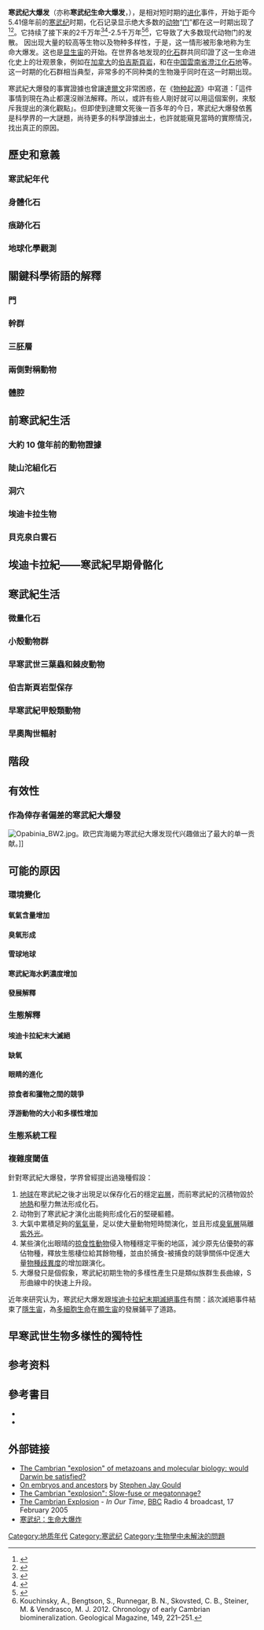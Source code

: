 {{noteTA
|1=zh-hans:进化论; zh-hant:進化論; zh-tw:演化論;
|2=zh-hans:进化;zh-hant:進化;zh-hk:進化;zh-tw:演化;zh-cn:进化;zh-sg:进化;zh-mo:進化;
|G1=Lifesciences
}}
{{CEXNAV}}

'''寒武纪大爆发'''（亦称'''寒武纪生命大爆发'''，{{lang|en|Cambrian Explosion}}），是相对短时期的[[进化|进化]]事件，开始于距今5.41億年前的[[寒武纪|寒武纪]]时期，化石记录显示绝大多数的[[动物|动物]]“[[门_(生物)|门]]”都在这一时期出现了<ref>{{cite journal|last1=Maloof|first1=A. C.|last2=Porter|first2=S. M.|last3=Moore|first3=J. L.|last4=Dudas|first4=F. O.|last5=Bowring|first5=S. A.|last6=Higgins|first6=J. A.|last7=Fike|first7=D. A.|last8=Eddy|first8=M. P.|title=The earliest Cambrian record of animals and ocean geochemical change|journal=Geological Society of America Bulletin|year=2010|volume=122|issue=11–12|pages=1731–1774|doi=10.1130/B30346.1|url=http://gsabulletin.gsapubs.org/content/122/11-12/1731|bibcode=2010GSAB..122.1731M|access-date=2015-11-27|archive-date=2017-06-17|archive-url=https://web.archive.org/web/20170617193216/http://gsabulletin.gsapubs.org/content/122/11-12/1731|dead-url=no}}</ref><ref>{{cite web|title=New Timeline for Appearances of Skeletal Animals in Fossil Record Developed by UCSB Researchers|url=http://www.ia.ucsb.edu/pa/display.aspx?pkey=2364|publisher=The Regents of the University of California|accessdate=1 September 2014|date=10 November 2010|archive-date=2014-09-03|archive-url=https://web.archive.org/web/20140903062054/http://www.ia.ucsb.edu/pa/display.aspx?pkey=2364|dead-url=yes}}</ref>。它持续了接下来的2千万年<ref>{{cite journal|last1=Valentine|first1=JW|last2=Jablonski|first2=D|last3=Erwin|first3=DH|title=Fossils, molecules and embryos: new perspectives on the Cambrian explosion|journal=Development|year=1999|volume=126|issue=5|pages=851–9|pmid=9927587|url=http://dev.biologists.org/content/126/5/851.long|access-date=2015-11-27|archive-date=2021-02-25|archive-url=https://web.archive.org/web/20210225053530/https://dev.biologists.org/content/126/5/851.long|dead-url=no}}</ref><ref>{{cite journal|last1=Budd|first1=Graham|title=At the origin of animals: the revolutionary cambrian fossil record|journal=Current Genomics|year=2013|volume=14|issue=6|pages=344–354|doi=10.2174/13892029113149990011|pmid=24396267|pmc=3861885}}</ref>-2.5千万年<ref>{{cite journal | last1 = Erwin | first1 = D. H. | last2 = Laflamme | first2 = M. | last3 = Tweedt | first3 = S. M. | last4 = Sperling | first4 = E. A. | last5 = Pisani | first5 = D. | last6 = Peterson | first6 = K. J. | year = 2011 | title = The Cambrian conundrum: early divergence and later ecological success in the early history of animals | url = | journal = Science | volume = 334 | issue = | pages = 1091–1097 | doi=10.1126/science.1206375 | pmid=22116879|bibcode = 2011Sci...334.1091E }}</ref><ref>Kouchinsky, A., Bengtson, S., Runnegar, B. N., Skovsted, C. B., Steiner, M. & Vendrasco, M. J. 2012. Chronology of early Cambrian biomineralization. Geological Magazine, 149, 221–251.</ref>，它导致了大多数现代动物门的发散。
因出现大量的较高等生物以及物种多样性，于是，这一情形被形象地称为生命大爆发。这也是[[显生宙|显生宙]]的开始。在世界各地发现的[[化石|化石]]群共同印證了这一生命进化史上的壮观景象，例如在[[加拿大|加拿大]]的[[伯吉斯頁岩|伯吉斯頁岩]]，和在[[中国|中国]][[雲南省|雲南省]][[澄江化石地|澄江化石地]]等。这一时期的化石群相当典型，非常多的不同种类的生物幾乎同时在这一时期出现。

寒武紀大爆發的事實證據也曾讓[[查爾斯·達爾文|達爾文]]非常困惑，在《[[物种起源|物种起源]]》中寫道：「這件事情到現在為止都還沒辦法解釋。所以，或許有些人剛好就可以用這個案例，來駁斥我提出的演化觀點」。但即使到達爾文死後一百多年的今日，寒武纪大爆發依舊是科學界的一大謎題，尚待更多的科學證據出土，也許就能窺見當時的實際情況，找出真正的原因。

== 歷史和意義 ==

=== 寒武紀年代 ===

=== 身體化石 ===

=== 痕跡化石 ===

=== 地球化學觀測 ===

== 關鍵科學術語的解釋 ==

=== 門 ===

=== 幹群 ===

=== 三胚層 ===

=== 兩側對稱動物 ===

=== 體腔 ===

== 前寒武紀生活 ==

=== 大約 10 億年前的動物證據 ===

=== 陡山沱組化石 ===

=== 洞穴 ===

=== 埃迪卡拉生物 ===

=== 貝克泉白雲石 ===

== 埃迪卡拉紀——寒武紀早期骨骼化 ==

== 寒武紀生活 ==

=== 微量化石 ===

=== 小殼動物群 ===

=== 早寒武世三葉蟲和棘皮動物 ===

=== 伯吉斯頁岩型保存 ===

=== 早寒武紀甲殼類動物 ===

=== 早奧陶世輻射 ===

== 階段 ==

== 有效性 ==

=== 作為倖存者偏差的寒武紀大爆發 ===
[[Image:Opabinia_BW2.jpg|thumb]]。欧巴宾海蝎为寒武纪大爆发现代兴趣做出了最大的单一贡献。]]

== 可能的原因 ==

=== 環境變化 ===

==== 氧氣含量增加 ====

==== 臭氧形成 ====

==== 雪球地球 ====

==== 寒武紀海水鈣濃度增加 ====

==== 發展解釋 ====

=== 生態解釋 ===

==== 埃迪卡拉紀末大滅絕 ====

==== 缺氧 ====

==== 眼睛的進化 ====

==== 掠食者和獵物之間的競爭 ====

==== 浮游動物的大小和多樣性增加 ====

=== 生態系統工程 ===

=== 複雜度閾值 ===
針對寒武紀大爆發，学界曾經提出過幾種假設：
# [[地球|地球]]在寒武紀之後才出現足以保存化石的穩定[[岩層|岩層]]，而前寒武紀的沉積物毀於[[地熱|地熱]]和壓力無法形成化石。
# 动物到了寒武紀才演化出能夠形成化石的堅硬軀體。
# 大氣中累積足夠的[[氧氣|氧氣]]量，足以使大量動物短時間演化，並且形成[[臭氧層|臭氧層]]隔離[[紫外光|紫外光]]。
# 某些演化出眼晴的[[掠食動物|掠食性動物]]侵入物種穩定平衡的地區，減少原先佔優勢的寡佔物種，釋放生態棲位給其餘物種，並由於捕食-被捕食的競爭關係中促進大量[[物種歧異度|物種歧異度]]的增加跟演化。
# 大爆發只是個假象，寒武紀初期生物的多樣性產生只是類似族群生長曲線，S形曲線中的快速上升段。

近年來研究认为，寒武纪大爆发跟[[埃迪卡拉紀末期滅絕事件|埃迪卡拉紀末期滅絕事件]]有關：該次滅絕事件結束了[[隱生宙|隱生宙]]，為[[多細胞生物|多細胞生命]]在[[顯生宙|顯生宙]]的發展鋪平了道路。

== 早寒武世生物多樣性的獨特性 ==

== 参考资料 ==
{{reflist|2}}

== 參考書目 ==
* {{cite book|title=《第一隻眼的誕生：透視寒武紀大爆發的祕密》|author=派克 著|others=陳美君 中譯|publisher=貓頭鷹出版|date=2010}}
* {{cite book|title=《達爾文大震撼：課本學不到的生命史》|author=[[史蒂芬·古爾德|史蒂芬·古爾德]] 著|others=程樹德 中譯|publisher=天下遠見出版|date=2009}}

== 外部链接 ==
* [https://web.archive.org/web/20110716181248/http://www.ijdb.ehu.es/web/contents.php?vol=47 The Cambrian "explosion" of metazoans and molecular biology: would Darwin be satisfied?]
* [https://web.archive.org/web/20080407005007/http://genome6.cu-genome.org/andrey/GouldComment.pdf On embryos and ancestors] by [[史蒂芬·古尔德|Stephen Jay Gould]]
* [http://www.pnas.org/cgi/content/full/97/9/4426 The Cambrian "explosion": Slow-fuse or megatonnage?] {{Wayback|url=http://www.pnas.org/cgi/content/full/97/9/4426 |date=20071127061508 }}
* [http://www.bbc.co.uk/radio4/history/inourtime/ram/inourtime_20050217.ram The Cambrian Explosion]{{Wayback|url=http://www.bbc.co.uk/radio4/history/inourtime/ram/inourtime_20050217.ram |date=20140429191324 }} - ''In Our Time'', [[BBC|BBC]] Radio 4 broadcast, 17 February 2005
* [http://songshuhui.net/archives/35202.html 寒武纪：生命大爆炸] {{Wayback|url=http://songshuhui.net/archives/35202.html |date=20100815102039 }}

[[Category:地质年代|Category:地质年代]]
[[Category:寒武纪|Category:寒武纪]]
[[Category:生物學中未解決的問題|Category:生物學中未解決的問題]]